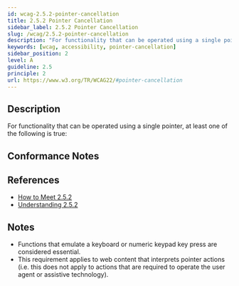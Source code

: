 ```yaml
---
id: wcag-2.5.2-pointer-cancellation
title: 2.5.2 Pointer Cancellation
sidebar_label: 2.5.2 Pointer Cancellation
slug: /wcag/2.5.2-pointer-cancellation
description: "For functionality that can be operated using a single pointer, at least one of the following is true:"
keywords: [wcag, accessibility, pointer-cancellation]
sidebar_position: 2
level: A
guideline: 2.5
principle: 2
url: https://www.w3.org/TR/WCAG22/#pointer-cancellation
---
```


## Description

For functionality that can be operated using a single pointer, at least one of the following is true:

## Conformance Notes



## References

- [How to Meet 2.5.2](https://www.w3.org/WAI/WCAG22/quickref/#pointer-cancellation)
- [Understanding 2.5.2](https://www.w3.org/WAI/WCAG22/Understanding/pointer-cancellation.html)

## Notes

- Functions that emulate a keyboard or numeric keypad key press are considered essential.
- This requirement applies to web content that interprets pointer actions (i.e. this does not apply to actions that are required to operate the user agent or assistive technology).
